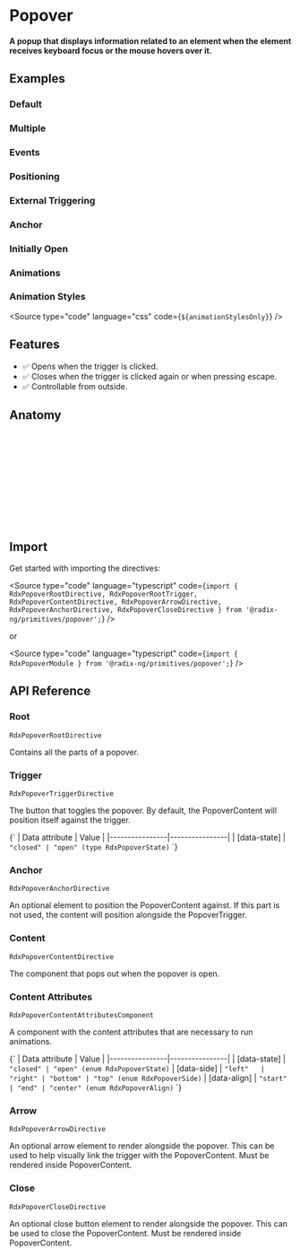 
<Meta title="Primitives/Popover" />

# Popover

#### A popup that displays information related to an element when the element receives keyboard focus or the mouse hovers over it.

## Examples
### Default

<Canvas sourceState="hidden" of={PopoverStories.Default} />

### Multiple

<Canvas sourceState="hidden" of={PopoverStories.Multiple} />

### Events

<Canvas sourceState="hidden" of={PopoverStories.Events} />

### Positioning

<Canvas sourceState="hidden" of={PopoverStories.Positioning} />

### External Triggering

<Canvas sourceState="hidden" of={PopoverStories.ExternalTriggering} />

### Anchor

<Canvas sourceState="hidden" of={PopoverStories.Anchor} />

### Initially Open

<Canvas sourceState="hidden" of={PopoverStories.InitiallyOpen} />

### Animations

<Canvas sourceState="hidden" of={PopoverStories.Animations} />

### Animation Styles

<Source type="code" language="css" code={`${animationStylesOnly}`} />


## Features

- ✅ Opens when the trigger is clicked.
- ✅ Closes when the trigger is clicked again or when pressing escape.
- ✅ Controllable from outside.

## Anatomy

```html
<ng-container rdxPopoverRoot>
    <button class="IconButton" rdxPopoverTrigger>+</button>

    <ng-template rdxPopoverContent>
        <div class="PopoverContent" rdxPopoverContentAttributes>
            <button class="PopoverClose" rdxPopoverClose aria-label="Close">X</button>
            Add to library
            <div class="PopoverArrow" rdxPopoverArrow></div>
        </div>
    </ng-template>
</ng-container>
```

## Import

Get started with importing the directives:

<Source type="code" language="typescript" code={`import {
  RdxPopoverRootDirective,
  RdxPopoverRootTrigger,
  RdxPopoverContentDirective,
  RdxPopoverArrowDirective,
  RdxPopoverAnchorDirective,
  RdxPopoverCloseDirective
} from '@radix-ng/primitives/popover';`} />

or

<Source type="code" language="typescript" code={`import { RdxPopoverModule } from '@radix-ng/primitives/popover';`} />

## API Reference

### Root
`RdxPopoverRootDirective`

Contains all the parts of a popover.

<ArgTypes of={RdxPopoverRootDirective} />

### Trigger
`RdxPopoverTriggerDirective`

The button that toggles the popover. By default, the PopoverContent will position itself against the trigger.

<Markdown>
{`
| Data attribute | Value          |
|----------------|----------------|
| [data-state]   | <code>"closed" | "open" (type RdxPopoverState)</code>
`}
</Markdown>

### Anchor
`RdxPopoverAnchorDirective`

An optional element to position the PopoverContent against. If this part is not used, the content will position alongside the PopoverTrigger.

### Content
`RdxPopoverContentDirective`

The component that pops out when the popover is open.

<ArgTypes of={RdxPopoverContentDirective} />

### Content Attributes
`RdxPopoverContentAttributesComponent`

A component with the content attributes that are necessary to run animations.

<ArgTypes of={RdxPopoverContentAttributesComponent} />

<Markdown>
{`
| Data attribute | Value          |
|----------------|----------------|
| [data-state]   | <code>"closed" | "open" (enum RdxPopoverState)</code>
| [data-side]    | <code>"left"   | "right" | "bottom" | "top" (enum RdxPopoverSide)</code>
| [data-align]   | <code>"start"  | "end" | "center" (enum RdxPopoverAlign)</code>
`}
</Markdown>

### Arrow
`RdxPopoverArrowDirective`

An optional arrow element to render alongside the popover. This can be used to help visually link the trigger with the PopoverContent. Must be rendered inside PopoverContent.

<ArgTypes of={RdxPopoverArrowDirective} />

### Close
`RdxPopoverCloseDirective`

An optional close button element to render alongside the popover. This can be used to close the PopoverContent. Must be rendered inside PopoverContent.
